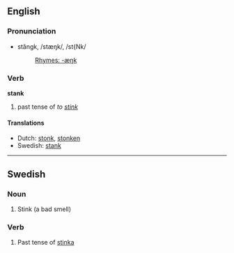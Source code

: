 ==English==
=== Pronunciation ===
*stăngk, /stæŋk/, /st{Nk/
*:[[Rhymes:English:-æŋk|Rhymes: -æŋk]]

=== Verb ===
'''stank'''

# past tense of ''to [[stink]]''

==== Translations ====
*Dutch: [[stonk]], [[stonken]]
*Swedish: [[stank]]

----
==Swedish==
===Noun===
# Stink (a bad smell)

===Verb===
# Past tense of [[stinka]]